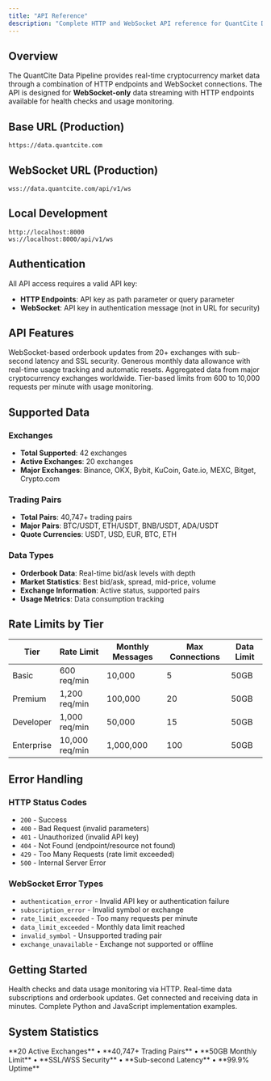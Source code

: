 ```yaml
---
title: "API Reference"
description: "Complete HTTP and WebSocket API reference for QuantCite Data Pipeline"
---
```


## Overview

The QuantCite Data Pipeline provides real-time cryptocurrency market data through a combination of HTTP endpoints and WebSocket connections. The API is designed for **WebSocket-only** data streaming with HTTP endpoints available for health checks and usage monitoring.

## Base URL (Production)

```
https://data.quantcite.com
```

## WebSocket URL (Production)

```
wss://data.quantcite.com/api/v1/ws
```

## Local Development

```
http://localhost:8000
ws://localhost:8000/api/v1/ws
```

## Authentication

All API access requires a valid API key:
- **HTTP Endpoints**: API key as path parameter or query parameter
- **WebSocket**: API key in authentication message (not in URL for security)

## API Features

<CardGroup cols={2}>
  <Card title="Real-time Streaming" icon="wifi">
    WebSocket-based orderbook updates from 20+ exchanges with sub-second latency and SSL security.
  </Card>
  
  <Card title="50GB Data Limit" icon="database">
    Generous monthly data allowance with real-time usage tracking and automatic resets.
  </Card>
  
  <Card title="Multi-Exchange Support" icon="building-columns">
    Aggregated data from major cryptocurrency exchanges worldwide.
  </Card>
  
  <Card title="Rate Limiting" icon="gauge-high">
    Tier-based limits from 600 to 10,000 requests per minute with usage monitoring.
  </Card>
</CardGroup>

## Supported Data

### Exchanges
- **Total Supported**: 42 exchanges
- **Active Exchanges**: 20 exchanges  
- **Major Exchanges**: Binance, OKX, Bybit, KuCoin, Gate.io, MEXC, Bitget, Crypto.com

### Trading Pairs
- **Total Pairs**: 40,747+ trading pairs
- **Major Pairs**: BTC/USDT, ETH/USDT, BNB/USDT, ADA/USDT
- **Quote Currencies**: USDT, USD, EUR, BTC, ETH

### Data Types
- **Orderbook Data**: Real-time bid/ask levels with depth
- **Market Statistics**: Best bid/ask, spread, mid-price, volume
- **Exchange Information**: Active status, supported pairs
- **Usage Metrics**: Data consumption tracking

## Rate Limits by Tier

| Tier | Rate Limit | Monthly Messages | Max Connections | Data Limit |
|------|------------|------------------|-----------------|------------|
| Basic | 600 req/min | 10,000 | 5 | 50GB |
| Premium | 1,200 req/min | 100,000 | 20 | 50GB |
| Developer | 1,000 req/min | 50,000 | 15 | 50GB |
| Enterprise | 10,000 req/min | 1,000,000 | 100 | 50GB |

## Error Handling

### HTTP Status Codes
- `200` - Success
- `400` - Bad Request (invalid parameters)
- `401` - Unauthorized (invalid API key)
- `404` - Not Found (endpoint/resource not found)
- `429` - Too Many Requests (rate limit exceeded)
- `500` - Internal Server Error

### WebSocket Error Types
- `authentication_error` - Invalid API key or authentication failure
- `subscription_error` - Invalid symbol or exchange
- `rate_limit_exceeded` - Too many requests per minute
- `data_limit_exceeded` - Monthly data limit reached
- `invalid_symbol` - Unsupported trading pair
- `exchange_unavailable` - Exchange not supported or offline

## Getting Started

<CardGroup cols={2}>
  <Card title="HTTP Endpoints" icon="terminal" href="/api-reference/endpoint/health">
    Health checks and data usage monitoring via HTTP.
  </Card>
  
  <Card title="WebSocket Messages" icon="message" href="/api-reference/websocket/subscribe">
    Real-time data subscriptions and orderbook updates.
  </Card>
  
  <Card title="Quick Start" icon="rocket" href="/quickstart">
    Get connected and receiving data in minutes.
  </Card>
  
  <Card title="Client Examples" icon="code" href="/examples/python">
    Complete Python and JavaScript implementation examples.
  </Card>
</CardGroup>

## System Statistics

<Info>
  **20 Active Exchanges** • **40,747+ Trading Pairs** • **50GB Monthly Limit** • **SSL/WSS Security** • **Sub-second Latency** • **99.9% Uptime**
</Info>

